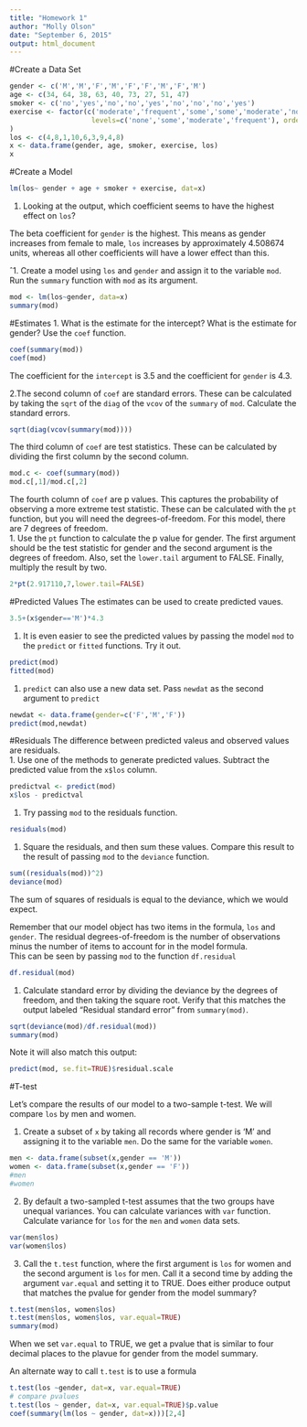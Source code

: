 ```yaml
---
title: "Homework 1"
author: "Molly Olson"
date: "September 6, 2015"
output: html_document
---
```


#Create a Data Set
```r
gender <- c('M','M','F','M','F','F','M','F','M')
age <- c(34, 64, 38, 63, 40, 73, 27, 51, 47)
smoker <- c('no','yes','no','no','yes','no','no','no','yes')
exercise <- factor(c('moderate','frequent','some','some','moderate','none','none','moderate','moderate'),
                    levels=c('none','some','moderate','frequent'), ordered=TRUE
)
los <- c(4,8,1,10,6,3,9,4,8)
x <- data.frame(gender, age, smoker, exercise, los)
x
```

#Create a Model
```r
lm(los~ gender + age + smoker + exercise, dat=x)
```

1. Looking at the output, which coefficient seems to have the highest effect on `los`?  
  
The beta coefficient for `gender` is the highest. This means as gender increases from female to male, `los` increases by approximately 4.508674 units, whereas all other coefficients will have a lower effect than this.   

ˆ1. Create a model using `los` and `gender` and assign it to the variable `mod`. Run the `summary` function with `mod` as its argument.  
```r
mod <- lm(los~gender, data=x)
summary(mod)
```

#Estimates
1. What is the estimate for the intercept? What is the estimate for gender? Use the `coef` function.
```r
coef(summary(mod))
coef(mod)
```
  The coefficient for the `intercept` is 3.5 and the coefficient for `gender` is 4.3.
  
2.The second column of `coef` are standard errors. These can be calculated by taking the `sqrt` of the `diag` of the `vcov` of the `summary` of `mod`. Calculate the standard errors.    
```r
sqrt(diag(vcov(summary(mod))))
```

The third column of `coef` are test statistics. These can be calculated by dividing the first column by the second column.  
```r
mod.c <- coef(summary(mod))
mod.c[,1]/mod.c[,2]
```

The fourth column of `coef` are p values. This captures the probability of observing a more extreme test statistic. These can be calculated with the `pt` function, but you will need the degrees-of-freedom. For this model, there are 7 degrees of freedom.  
1. Use the `pt` function to calculate the p value for gender. The first argument should be the test statistic for gender and the second argument is the degrees of freedom. Also, set the `lower.tail` argument to FALSE. Finally, multiply the result by two.  
```r
2*pt(2.917110,7,lower.tail=FALSE)
```

#Predicted Values
The estimates can be used to create predicted vaues.
```r
3.5+(x$gender=='M')*4.3
```
1. It is even easier to see the predicted values by passing the model `mod` to the `predict` or `fitted` functions. Try it out.
```r
predict(mod)
fitted(mod)
```
  
1. `predict` can also use a new data set. Pass `newdat` as the second argument to `predict`
```r
newdat <- data.frame(gender=c('F','M','F'))
predict(mod,newdat)
```

#Residuals
The difference between predicted valeus and observed values are residuals.  
1. Use one of the methods to generate  predicted values. Subtract the predicted value from the `x$los` column. 
```r
predictval <- predict(mod)
x$los - predictval
```

1. Try passing `mod` to the residuals function.
```r
residuals(mod)
```

1. Square the residuals, and then sum these values. Compare this result to the result of passing `mod` to the `deviance` function.
```r
sum((residuals(mod))^2)
deviance(mod)
```
The sum of squares of residuals is equal to the deviance, which we would expect.  

Remember that our model object has two items in the formula, `los` and `gender`. The residual degrees-of-freedom is the number of observations minus the number of items to account for in the model formula.  
This can be seen by passing `mod` to the function `df.residual`
```r
df.residual(mod)
```
   
1. Calculate standard error by dividing the deviance by the degrees of freedom, and then taking the square root. Verify that this matches the output labeled "Residual standard error" from `summary(mod)`.

```r
sqrt(deviance(mod)/df.residual(mod))
summary(mod)
```

Note it will also match this output:
```r
predict(mod, se.fit=TRUE)$residual.scale
```

#T-test
   
Let's compare the results of our model to a two-sample t-test. We will compare `los` by men and women. 
  
1. Create a subset of `x` by taking all records where gender is 'M' and assigning it to the variable `men`. Do the same for the variable `women`.
```r
men <- data.frame(subset(x,gender == 'M'))
women <- data.frame(subset(x,gender == 'F'))
#men
#women 
```
  
2. By default a two-sampled t-test assumes that the two groups have unequal variances. You can calculate variances with `var` function. Calculate variance for `los` for the `men` and `women` data sets.
```r
var(men$los)
var(women$los)
```
  
3. Call the `t.test` function, where the first argument is `los` for women and the second argument is `los` for men. Call it a second time by adding the argument `var.equal` and setting it to TRUE. Does either produce output that matches the pvalue for gender from the model summary?
```r
t.test(men$los, women$los)
t.test(men$los, women$los, var.equal=TRUE)
summary(mod)
```
When we set `var.equal` to TRUE, we get a pvalue that is similar to four decimal places to the plavue for gender from the model summary.
  
An alternate way to call `t.test` is to use a formula
```r
t.test(los ~gender, dat=x, var.equal=TRUE)
# compare pvalues
t.test(los ~ gender, dat=x, var.equal=TRUE)$p.value
coef(summary(lm(los ~ gender, dat=x)))[2,4]
```

